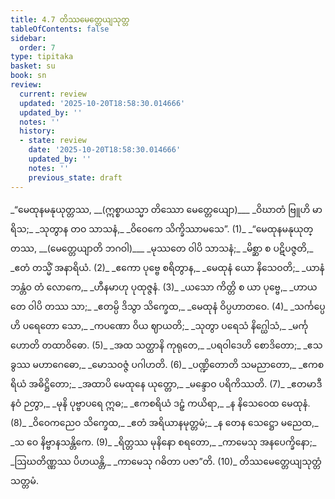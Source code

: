 ```yaml
---
title: 4.7 တိဿမေတ္တေယျသုတ္တ
tableOfContents: false
sidebar:
  order: 7
type: tipitaka
basket: su
book: sn
review:
  current: review
  updated: '2025-10-20T18:58:30.014666'
  updated_by: ''
  notes: ''
  history:
  - state: review
    date: '2025-10-20T18:58:30.014666'
    updated_by: ''
    notes: ''
    previous_state: draft
---
```



<DynamicBreadcrumb />


<ReviewStatus review={frontmatter.review} showDetails={true} />

<HypothesisAnnotation frontmatter={frontmatter} />

<Division number="821" book="sn" e="ch" v="18" p="406">

<Paragraph number="988" type="verses" book="sn">
_“မေထုနမနုယုတ္တဿ, __(ဣစ္စာယသ္မာ တိဿော မေတ္တေယျော)___  
_ဝိဃာတံ ဗြူဟိ မာရိသ;_  
_သုတွာန တဝ သာသနံ,_  
_ဝိဝေကေ သိက္ခိဿာမသေ”. (1)_  

</Paragraph>

</Division>
<Division number="822" book="sn" e="ch" v="18" p="406">

<Paragraph number="989" type="verses" book="sn">
_“မေထုနမနုယုတ္တဿ, __(မေတ္တေယျာတိ ဘဂဝါ)___  
_မုဿတေ ဝါပိ သာသနံ;_  
_မိစ္ဆာ စ ပဋိပဇ္ဇတိ,_  
_ဧတံ တသ္မိံ အနာရိယံ. (2)_  

</Paragraph>

</Division>
<Division number="823" book="sn" e="ch" v="18" p="407">

<Paragraph number="990" type="verses" book="sn">
_ဧကော ပုဗ္ဗေ စရိတွာန,_  
_မေထုနံ ယော နိသေဝတိ;_  
_ယာနံ ဘန္တံဝ တံ လောကေ,_  
_ဟီနမာဟု ပုထုဇ္ဇနံ. (3)_  

</Paragraph>

</Division>
<Division number="824" book="sn" e="ch" v="18" p="407">

<Paragraph number="991" type="verses" book="sn">
_ယသော ကိတ္တိ စ ယာ ပုဗ္ဗေ,_  
_ဟာယတေ ဝါပိ တဿ သာ;_  
_ဧတမ္ပိ ဒိသွာ သိက္ခေထ,_  
_မေထုနံ ဝိပ္ပဟာတဝေ. (4)_  

</Paragraph>

</Division>
<Division number="825" book="sn" e="ch" v="18" p="407">

<Paragraph number="992" type="verses" book="sn">
_သင်္ကပ္ပေဟိ ပရေတော သော,_  
_ကပဏော ဝိယ ဈာယတိ;_  
_သုတွာ ပရေသံ နိဂ္ဃေါသံ,_  
_မင်္ကု ဟောတိ တထာဝိဓော. (5)_  

</Paragraph>

</Division>
<Division number="826" book="sn" e="ch" v="18" p="407">

<Paragraph number="993" type="verses" book="sn">
_အထ သတ္ထာနိ ကုရုတေ,_  
_ပရဝါဒေဟိ စောဒိတော;_  
_ဧသ ခွဿ မဟာဂေဓော,_  
_မောသဝဇ္ဇံ ပဂါဟတိ. (6)_  

</Paragraph>

</Division>
<Division number="827" book="sn" e="ch" v="18" p="407">

<Paragraph number="994" type="verses" book="sn">
_ပဏ္ဍိတောတိ သမညာတော,_  
_ဧကစရိယံ အဓိဋ္ဌိတော;_  
_အထာပိ မေထုနေ ယုတ္တော,_  
_မန္ဒောဝ ပရိကိဿတိ. (7)_  

</Paragraph>

</Division>
<Division number="828" book="sn" e="ch" v="18" p="407">

<Paragraph number="995" type="verses" book="sn">
_ဧတမာဒီနဝံ ဉတွာ,_  
_မုနိ ပုဗ္ဗာပရေ ဣဓ;_  
_ဧကစရိယံ ဒဠှံ ကယိရာ,_  
_န နိသေဝေထ မေထုနံ. (8)_  

</Paragraph>

</Division>
<Division number="829" book="sn" e="ch" v="18" p="407">

<Paragraph number="996" type="verses" book="sn">
_ဝိဝေကညေဝ သိက္ခေထ,_  
_ဧတံ အရိယာနမုတ္တမံ;_  
_န တေန သေဋ္ဌော မညေထ,_  
_သ ဝေ နိဗ္ဗာနသန္တိကေ. (9)_  

</Paragraph>

</Division>
<Division number="830" book="sn" e="ch" v="18" p="407">

<Paragraph number="997" type="verses" book="sn">
_ရိတ္တဿ မုနိနော စရတော,_  
_ကာမေသု အနပေက္ခိနော;_  
_ဩဃတိဏ္ဏဿ ပိဟယန္တိ,_  
_ကာမေသု ဂဓိတာ ပဇာ”တိ. (10)_  


</Paragraph>
</Division>

<Paragraph number="998" type="center" book="sn">
တိဿမေတ္တေယျသုတ္တံ သတ္တမံ.
</Paragraph>